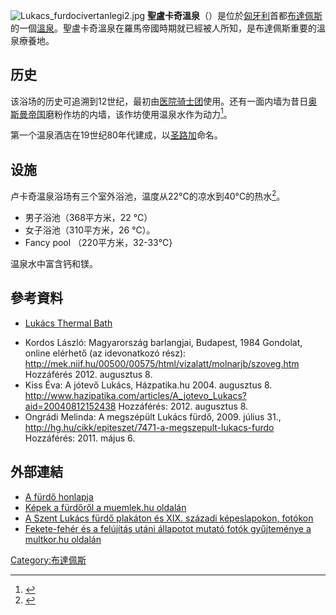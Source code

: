 {{coord|47|31|4.18|N|19|2|12.2|E|region:HU_type:landmark |display=title}}
[[File:Lukacs_furdocivertanlegi2.jpg|thumb]]
'''聖盧卡奇溫泉'''（{{lang-hu|Rudas Baths}}）是位於[[匈牙利|匈牙利]]首都[[布達佩斯|布達佩斯]]的一個[[溫泉|溫泉]]。聖盧卡奇溫泉在羅馬帝國時期就已經被人所知，是布達佩斯重要的溫泉療養地。
==历史==
该浴场的历史可追溯到12世纪，最初由[[医院骑士团|医院骑士团]]使用。还有一面内墙为昔日[[奥斯曼帝国|奥斯曼帝国]]磨粉作坊的内墙，该作坊使用温泉水作为动力<ref>{{Cite web |url=http://disappearingbudapest.blogspot.com/2008/04/szent-lukcs-gygyfrd.html |title=Budapest's Szent Lukács gyógyfürdô & uszoda |access-date=2016-09-23 |archive-date=2020-11-18 |archive-url=https://web.archive.org/web/20201118061926/http://disappearingbudapest.blogspot.com/2008/04/szent-lukcs-gygyfrd.html |dead-url=no }}</ref>。

第一个温泉酒店在19世纪80年代建成，以[[圣路加|圣路加]]命名。

==设施==
卢卡奇温泉浴场有三个室外浴池，温度从22°C的凉水到40°C的热水<ref>{{Cite web |url=http://www.budapestgyogyfurdoi.hu/en/lukacs/bath_units |title=Bath Units of Lukács Thermal Bath |accessdate=2016-09-23 |archive-date=2012-07-23 |archive-url=https://archive.is/20120723192844/http://www.budapestgyogyfurdoi.hu/en/lukacs/bath_units |dead-url=yes }}</ref>。

*男子浴池（368平方米，22 ℃）
*女子浴池（310平方米，26 ℃）。
*Fancy pool （220平方米，32-33℃} 

温泉水中富含钙和镁。
==參考資料==
{{Reflist}}
*[http://en.lukacsfurdo.hu/ Lukács Thermal Bath] {{Wayback|url=http://en.lukacsfurdo.hu/ |date=20201125213636 }}
<!--* {{citLib|cím=Gyógyfürdők|szerző=Meskó Csaba|év=1998 |kiadó=Városháza|hely=Budapest |isbn=963 8376 78 3}}
* {{citLib|cím=Budapest fürdői|szerző=Meleghy Péter|év=2012 |kiadó=Corvina |hely=Budapest|isbn=978 963 13 6042 4}}
* {{citLib|cím=Fürdőző Budapest|szerző=Búza Péter|év=2006 |kiadó=Holnap |hely=Budapest |isbn=963 346 719 5}}
* {{citLib|cím=Budapest fürdőváros|szerző=Soós Péter, Balogh Éva, Fluck István|év=1996 |kiadó=Fővárosi Fürdőigazgatóság |hely=Budapest |isbn=963-02-9932-1}}
* {{citLib|cím= Budapest-fürdőváros kialakulása, különös tekintettel a székesfőváros községi fürdőpolitikájára 1-3|szerző= Liber Endre|év=1934 |kiadó= Főváros Statisztikai Hivatala |hely=Budapest }}
* {{citLib|cím=Magyarország gyógyfürdői, gyógyhelyei és üdülőhelyei|szerző=Farkas Károly, Frank Miklós, Schulhof Ödön, Székely Miklós|év=1962 |kiadó=Medicina|hely=Budapest}}-->
* Kordos László: Magyarország barlangjai, Budapest, 1984 Gondolat, online elérhető (az idevonatkozó rész): http://mek.niif.hu/00500/00575/html/vizalatt/molnarjb/szoveg.htm Hozzáférés 2012. augusztus 8.
* Kiss Éva: A jótevő Lukács, Házpatika.hu 2004. augusztus 8. http://www.hazipatika.com/articles/A_jotevo_Lukacs?aid=20040812152438 Hozzáférés: 2012. augusztus 8.
* Ongrádi Melinda: A megszépült Lukács fürdő, 2009. július 31., http://hg.hu/cikk/epiteszet/7471-a-megszepult-lukacs-furdo Hozzáférés: 2011. május 6.
==外部連結==
* [http://www.lukacsfurdo.hu/ A fürdő honlapja]
* [http://www.muemlekem.hu/muemlek?id=258 Képek a fürdőről a muemlek.hu oldalán]
* [https://web.archive.org/web/20110404100813/http://www.freeweb.hu/ocean/molnarbarlang/molnarbarlang.htm A Szent Lukács fürdő plakáton és XIX. századi képeslapokon, fotókon]
* [http://egykor.hu/budapest-ii--kerulet/lukacs-uszoda/1009 Fekete-fehér és a felújítás utáni állapotot mutató fotók gyűjteménye a multkor.hu oldalán]
[[Category:布達佩斯|Category:布達佩斯]]